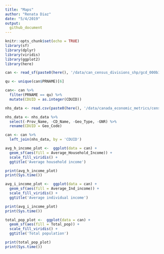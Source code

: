 ```yaml
---
title: "Maps"
author: "Renata Diaz"
date: "5/4/2019"
output:
  github_document
---
```


```r
knitr::opts_chunk$set(echo = TRUE)
library(sf)
library(dplyr)
library(viridis)
library(ggplot2)
library(here)
```

```r

can <- read_sf(paste0(here(), '/data/can_census_divisions_shp/gcd_000b11a_e.shp'))

qu <- unique(can$PRNAME)[6]

can<- can %>%
  filter(PRNAME == qu) %>%
  mutate(CDUID = as.integer(CDUID))

nhs_data <- read.csv(paste0(here(), '/data/canada_economic_metrics/censusdivisions_econmetrics.csv'), stringsAsFactors = F)

nhs_data <- nhs_data %>%
  select(-Prov_Name, -CD_Name, -Geo_Type, -GNR) %>%
  rename(CDUID = Geo_Code)

can <- can %>%
  left_join(nhs_data, by = 'CDUID')

```

```r
avg_h_income_plot <-  ggplot(data = can) +
  geom_sf(aes(fill = Average_Household_Income)) +
  scale_fill_viridis() +
  ggtitle('Average household income')

print(avg_h_income_plot)
print(Sys.time())
```

```r
avg_i_income_plot <-  ggplot(data = can) +
  geom_sf(aes(fill = Average_Ind_income)) +
  scale_fill_viridis() +
  ggtitle('Average individual income')

print(avg_i_income_plot)
print(Sys.time())
```

```r
total_pop_plot <-  ggplot(data = can) +
  geom_sf(aes(fill = Total_pop)) +
  scale_fill_viridis() +
  ggtitle('Total population')

print(total_pop_plot)
print(Sys.time())
```